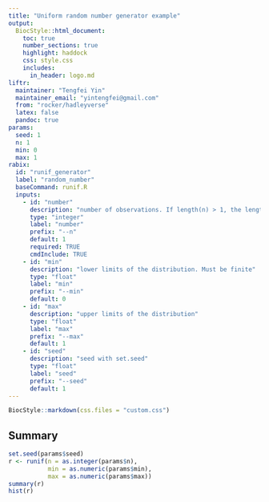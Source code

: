 ```yaml
---
title: "Uniform random number generator example"
output:
  BiocStyle::html_document:
    toc: true
    number_sections: true
    highlight: haddock
    css: style.css
    includes:
      in_header: logo.md
liftr:
  maintainer: "Tengfei Yin"
  maintainer_email: "yintengfei@gmail.com"
  from: "rocker/hadleyverse"
  latex: false
  pandoc: true
params:
  seed: 1
  n: 1
  min: 0
  max: 1
rabix:
  id: "runif_generator"
  label: "random_number"
  baseCommand: runif.R
  inputs: 
    - id: "number"
      description: "number of observations. If length(n) > 1, the length is taken to be the number required "
      type: "integer"
      label: "number"
      prefix: "--n"
      default: 1
      required: TRUE 
      cmdInclude: TRUE
    - id: "min"
      description: "lower limits of the distribution. Must be finite"
      type: "float"
      label: "min"
      prefix: "--min"
      default: 0
    - id: "max"
      description: "upper limits of the distribution"
      type: "float"
      label: "max"
      prefix: "--max"
      default: 1
    - id: "seed"
      description: "seed with set.seed"
      type: "float"
      label: "seed"
      prefix: "--seed"
      default: 1
---
```


```r
BiocStyle::markdown(css.files = "custom.css")
```


## Summary
```r
set.seed(params$seed)
r <- runif(n = as.integer(params$n), 
           min = as.numeric(params$min), 
           max = as.numeric(params$max))
summary(r)
hist(r)
```
